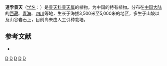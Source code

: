 {{Speciesbox 
| genus = Sedum
| species = glaebosum
| authority = Fröd.
}}

'''道孚景天'''（[[学名|学名]]：{{lang|la|''Sedum glaebosum''}}）是[[景天科|景天科]][[景天属|景天属]]的植物，为中国的特有植物。分布在[[中国大陆|中国大陆]]的[[西藏|西藏]]、[[青海|青海]]、[[四川|四川]]等地，生长于海拔3,500米至5,000米的地区，多生于山坡以及山谷岩石上，目前尚未由人工引种栽培。

== 参考文献 ==
{{refbegin}}
* {{cite web| url =http://www.bioinfo.cn/db05/KmzwSpecies.php?action=view&id=6329| title =道孚景天| work =中国高等植物数据库全库| publisher =中国科学院微生物研究所| author =昆明植物研究所| accessdate =2009-02-25| deadurl =yes| archiveurl =https://web.archive.org/web/20160304235615/http://www.bioinfo.cn/db05/KmzwSpecies.php?action=view&id=6329| archivedate =2016-03-04}}
{{refend}}
{{Taxonbar|from=Q15232228}}

{{DEFAULTSORT:Sedum glaebosum}}
[[Category:景天属|D]]
[[Category:中國特有植物|D]]
[[Category:西藏植物|D]]
[[Category:青海植物|D]]
[[Category:四川植物|D]]